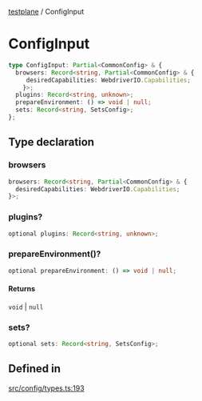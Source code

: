 [testplane](../README.mdx) / ConfigInput

# ConfigInput

```ts
type ConfigInput: Partial<CommonConfig> & {
  browsers: Record<string, Partial<CommonConfig> & {
     desiredCapabilities: WebdriverIO.Capabilities;
    }>;
  plugins: Record<string, unknown>;
  prepareEnvironment: () => void | null;
  sets: Record<string, SetsConfig>;
};
```

## Type declaration

### browsers

```ts
browsers: Record<string, Partial<CommonConfig> & {
  desiredCapabilities: WebdriverIO.Capabilities;
}>;
```

### plugins?

```ts
optional plugins: Record<string, unknown>;
```

### prepareEnvironment()?

```ts
optional prepareEnvironment: () => void | null;
```

#### Returns

`void` \| `null`

### sets?

```ts
optional sets: Record<string, SetsConfig>;
```

## Defined in

[src/config/types.ts:193](https://github.com/gemini-testing/testplane/blob/526dd31893cff211e94897f157309c868ebe6c97/src/config/types.ts#L193)
